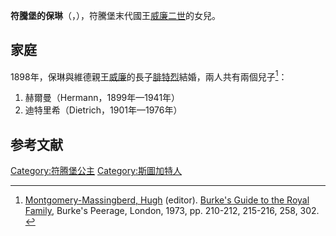 {{Otheruses|符騰堡的保琳}}
{{Infobox royalty
| name        = 符騰堡的保琳
| title       = 維德親王妃
| image       = Princess Pauline of Württemberg (1877–1965).JPG
| birth_date  = {{birth date|1877|12|19|df=y}}
| birth_place = [[斯圖加特|斯圖加特]]
| death_date  = {{death date and age|1965|5|7|1877|12|19|df=y}}
| death_place = [[路德維希堡|路德維希堡]]
| full name   = Pauline Olga Helene Emma
| house       = [[符騰堡王朝|符騰堡王朝]]
| father      = [[威廉二世_(符騰堡)|符騰堡國王威廉二世]]
| mother      = [[瓦爾德克和皮爾蒙特的瑪麗|瓦爾德克和皮爾蒙特的瑪麗]]
}}
'''符騰堡的保琳'''（{{lang-de|Pauline von Württemberg}}，{{bd|1877年|12月19日|1965年|5月7日}}），符騰堡末代國王[[威廉二世_(符騰堡)|威廉二世]]的女兒。

== 家庭 ==
1898年，保琳與維德親王[[威廉_(維德親王)|威廉]]的長子[[弗里德里希_(维德)|腓特烈]]結婚，兩人共有兩個兒子<ref name= burke>[[Hugh_Montgomery-Massingberd|Montgomery-Massingberd, Hugh]] (editor). [[Burke's_Peerage|Burke's Guide to the Royal Family]], Burke's Peerage, London, 1973, pp. 210-212, 215-216, 258, 302. {{ISBN|0-220-66222-3}}</ref>：
# 赫爾曼（Hermann，1899年—1941年）
# 迪特里希（Dietrich，1901年—1976年）

== 参考文献 ==
{{reflist}}

{{Authority control}}

[[Category:符腾堡公主|Category:符腾堡公主]]
[[Category:斯圖加特人|Category:斯圖加特人]]